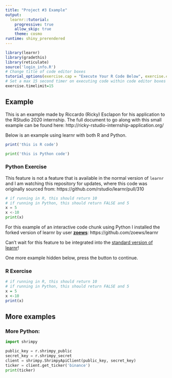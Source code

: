 ```yaml
---
title: "Project #3 Example"
output: 
  learnr::tutorial:
    progressive: true
    allow_skip: true
    theme: cosmo
runtime: shiny_prerendered
---
```


```r
library(learnr)
library(gradethis)
library(reticulate)
source('login_info.R')
# Change title of code editor boxes
tutorial_options(exercise.cap = "Execute Your R Code Below", exercise.checker = gradethis::grade_learnr)
# Set a max 15 second timer on executing code within code editor boxes
exercise.timelimit=15
```


## Example

This is an example made by Riccardo (Ricky) Esclapon for his application to the RStudio 2020 internship. The full document to go along with this small example can be found here: http://ricky-rstudio-internship-application.org/

Below is an example using learnr with both R and Python.

```r
print('this is R code')
```


```python
print('this is Python code')
```

### Python Exercise

<!-- ```{r import_learnrdev, include=F} -->
<!-- library(learnrdev) #https://github.com/ries9112/learnr_dev -->
<!-- # Need to import this because current version found on https://github.com/zoews/learnr breaks the grading checks -->
<!-- ``` -->


This feature is not a feature that is available in the normal version of `learnr` and I am watching this repository for updates, where this code was originally sourced from: https://github.com/rstudio/learnr/pull/310

```python
# if running in R, this should return 10
# if running in Python, this should return FALSE and 5
x = 5
x <-10
print(x)
```

For this example of an interactive code chunk using Python I installed the forked version of learnr by user **[zoews](https://github.com/zoews)**: https://github.com/zoews/learnr

Can't wait for this feature to be integrated into the [standard version of learnr](https://github.com/rstudio/learnr)!

One more example hidden below, press the button to continue.

### R Exercise

```r
# if running in R, this should return 10
# if running in Python, this should return FALSE and 5
x = 5
x <-10
print(x)
```

<!-- Commented out because won't work using learnr version from https://github.com/zoews/learnr which allows for Python chunks -->
<!-- ```{r exercise_example-solution} -->
<!-- 4 * 13 -->
<!-- ``` -->

<!-- ```{r exercise_example-check} -->
<!-- grade_result( -->
<!--   pass_if(~ identical(.result, 52), "This was an example for Ricky's RStudio Internship application."), -->
<!--   fail_if(~ identical(.result, 2), "Remember to replace 1 + 1 with 4 * 13 before submitting the answer.") -->
<!-- ) -->
<!-- ``` -->



## More examples

### More Python:

```python
import shrimpy

public_key = r.shrimpy_public
secret_key = r.shrimpy_secret
client = shrimpy.ShrimpyApiClient(public_key, secret_key)
ticker = client.get_ticker('binance')
print(ticker)
```



